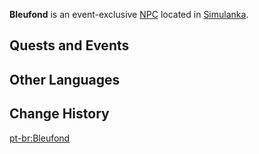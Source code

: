 {{Meta
<!-- Remove this template after adding the missing info -->
|missing_NPC_profile  = yes
}}
{{Character Infobox
|type             = Event NPC
|image            = NPC Bleufond.png
|realname         = <!-- Optional, if different from in-game name -->
|deceased         = <!-- Past (for deceased prior to events of the game) or free response -->
|region           = Simulanka
|location         = Simulanka
|affiliation      = 
|title            = Panicking Toy Guard
|ancestry         = 

<!-- Clan/family -->
|father           = 
|mother           = 
|spouse           = 
|sibling          = 
|child            = 
|relative         = 

|voiceEN          = 
|voiceCN          = 
|voiceJP          = 
|voiceKR          = 
|dialoguereward   = 
}}
'''Bleufond''' is an event-exclusive [[NPC]] located in [[Simulanka]].
<!--
==Location==
{{subst:#tag:gallery|
NPC Location {{subst:#titleparts:{{subst:PAGENAME}}}}.png{{subst:!}}{{subst:#titleparts:{{subst:PAGENAME}}}}'s location
NPC Location {{subst:#titleparts:{{subst:PAGENAME}}}} Context.png{{subst:!}}Additional context
}}

==Profile==
''(To be added.)''

===Appearance===
''(To be added.)''
-->
==Quests and Events==
{{Quests and Events}}
<!--
==Idle Quotes==
{{Dialogue Start}}
: {{DIcon|Idle}} {{Tx}}
:: {{A|VO {{subst:#titleparts:{{subst:PAGENAME}}}} 01.ogg}} "{{Tx}}"
{{Dialogue End}}

==Dialogue==
{{Dialogue Start}}
{{Dialogue End}}

==Event Dialogue==
===Event Name===
{{Dialogue Start}}
:'''{{subst:PAGENAME}}:'''
{{Dialogue End}}
-->
==Other Languages==
{{Other Languages|default_hidden=1
|en       = Bleufond
|zhs      = 布勒凡
|zhs_rm   = Bùlèfán
|zht      = 布勒凡
|zht_rm   = Bùlèfán
|ja       = ブレフォン
|ko       = 블레반
|es       = Bleufond
|fr       = Bleufond
|ru       = Блюфон
|th       = Bleufond
|vi       = Bleufond
|de       = Bleufond
|id       = Bleufond
|pt       = Bleufond
|tr       = Bleufond
|it       = Bleufond
}}

==Change History==
{{Change History|4.8}}
<!--
==References==
{{Reflist}}-->

[[pt-br:Bleufond]]